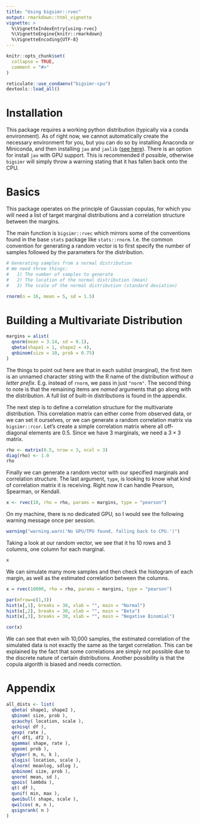 ```yaml
---
title: "Using bigsimr::rvec"
output: rmarkdown::html_vignette
vignette: >
  %\VignetteIndexEntry{using-rvec}
  %\VignetteEngine{knitr::rmarkdown}
  %\VignetteEncoding{UTF-8}
---
```


```r
knitr::opts_chunk$set(
  collapse = TRUE,
  comment = "#>"
)

reticulate::use_condaenv("bigsimr-cpu")
devtools::load_all()
```


# Installation

This package requires a working python distribution (typically via a conda environment). As of right now, we cannot automatically create the necessary environment for you, but you can do so by installing Anaconda or Miniconda, and then installing `jax` and `jaxlib` ([see here](https://github.com/google/jax#installation)). There is an option for install `jax` with GPU support. This is recommended if possible, otherwise `bigsimr` will simply throw a warning stating that it has fallen back onto the CPU.

# Basics

This package operates on the principle of Gaussian copulas, for which you will need a list of target marginal distributions and a correlation structure between the margins.

The main function is `bigsimr::rvec` which mirrors some of the conventions found in the base `stats` package like `stats::rnorm`. I.e. the common convention for generating a random vector is to first specify the number of samples followed by the parameters for the distribution.


```r
# Generating samples from a normal distribution
# We need three things: 
#   1) The number of samples to generate
#   2) The location of the normal distribution (mean)
#   3) The scale of the normal distribution (standard deviation)

rnorm(n = 16, mean = 5, sd = 1.5)
```


# Building a Multivariate Distribution



```r
margins = alist(
  qnorm(mean = 3.14, sd = 0.1),
  qbeta(shape1 = 1, shape2 = 4),
  qnbinom(size = 10, prob = 0.75)
)
```

The things to point out here are that in each sublist (marginal), the first item is an unnamed character string with the R name of the distribution *without a letter prefix*. E.g. instead of `rnorm`, we pass in just `"norm"`. The second thing to note is that the remaining items are *named* arguments that go along with the distribution. A full list of built-in distributions is found in the appendix.

The next step is to define a correlation structure for the multivariate distribution. This correlation matrix can either come from observed data, or we can set it ourselves, or we can generate a random correlation matrix via `bigsimr::rcor`. Let's create a simple correlation matrix where all off-diagonal elements are 0.5. Since we have 3 marginals, we need a $3\times 3$ matrix.

```r
rho <- matrix(0.5, nrow = 3, ncol = 3)
diag(rho) <- 1.0
rho
```

Finally we can generate a random vector with our specified marginals and correlation structure. The last argument, `type`, is looking to know what kind of correlation matrix it is receiving. Right now it can handle Pearson, Spearman, or Kendall.

```r
x <- rvec(10, rho = rho, params = margins, type = "pearson")
```

On my machine, there is no dedicated GPU, so I would see the following warning message once per session.

```r
warning("warning.warn('No GPU/TPU found, falling back to CPU.')")
```

Taking a look at our random vector, we see that it hs 10 rows and 3 columns, one column for each marginal.

```r
x
```

We can simulate many more samples and then check the histogram of each margin, as well as the estimated correlation between the columns.

```r
x = rvec(10000, rho = rho, params = margins, type = "pearson")

par(mfrow=c(1,3))
hist(x[,1], breaks = 30, xlab = "", main = "Normal")
hist(x[,2], breaks = 30, xlab = "", main = "Beta")
hist(x[,3], breaks = 30, xlab = "", main = "Negative Binomial")
```

```r
cor(x)
```

We can see that even wih 10,000 samples, the estimated correlation of the simulated data is not exactly the same as the target correlation. This can be explained by the fact that some correlations are simply not possible due to the discrete nature of certain distributions. Another possibility is that the copula algorith is biased and needs correction. 

# Appendix

```r
all_dists <- list(
  qbeta( shape1, shape2 ),
  qbinom( size, prob ),
  qcauchy( location, scale ),
  qchisq( df ),
  qexp( rate ),
  qf( df1, df2 ),
  qgamma( shape, rate ),
  qgeom( prob ),
  qhyper( m, n, k ),
  qlogis( location, scale ),
  qlnorm( meanlog, sdlog ),
  qnbinom( size, prob ),
  qnorm( mean, sd ),
  qpois( lambda ),
  qt( df ),
  qunif( min, max ),
  qweibull( shape, scale ),
  qwilcox( m, n ),
  qsignrank( n )
)
```
